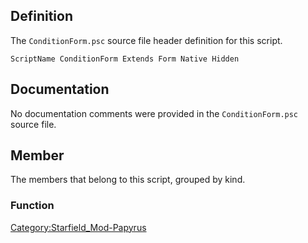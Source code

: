 {{Script_Object_Summary
| title = ConditionForm
| name = [[SFM:Script-ConditionForm|ConditionForm]]
| extends = [[SFM:Script-Form|Form]] → [[SFM:Script-ScriptObject|ScriptObject]]
| flags = Native, Hidden
}}


== Definition ==
The <code>ConditionForm.psc</code> source file header definition for this script.

<source lang="papyrus">
ScriptName ConditionForm Extends Form Native Hidden
</source>


== Documentation ==
No documentation comments were provided in the <code>ConditionForm.psc</code> source file.


== Member ==
The members that belong to this script, grouped by kind.

=== Function ===
{{Script_Object_Member_Summary
| title = IsTrue
| script = [[SFM:Script-ConditionForm|ConditionForm]]
| name = [[SFM:Script-ConditionForm/IsTrue|IsTrue]]
| kind = Function
| flags = Native
| returns = bool
| parameters = ObjectReference akRefObject = none, ObjectReference akTargetObject = none
| documentation = IsTrue this condition function on on a refobject and target object returns true if the condition is true
}}


[[Category:Starfield_Mod-Papyrus]]
